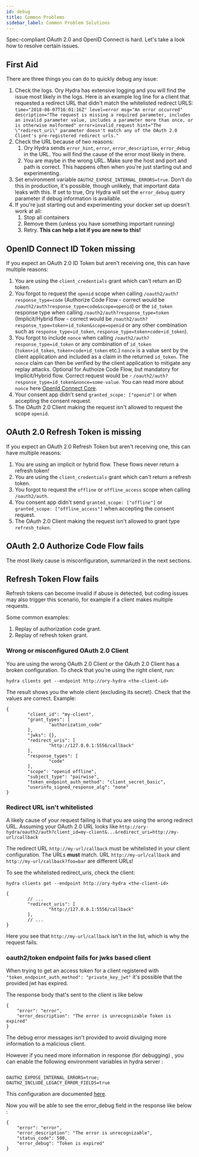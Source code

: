 ```yaml
---
id: debug
title: Common Problems
sidebar_label: Common Problem Solutions
---
```


Spec-compliant OAuth 2.0 and OpenID Connect is hard. Let's take a look how to
resolve certain issues.

## First Aid

There are three things you can do to quickly debug any issue:

1. Check the logs. Ory Hydra has extensive logging and you will find the issue
   most likely in the logs. Here is an example log line for a client that
   requested a redirect URL that didn't match the whitelisted redirect URLS:
   `time="2018-08-07T16:01:16Z" level=error msg="An error occurred" description="The request is missing a required parameter, includes an invalid parameter value, includes a parameter more than once, or is otherwise malformed" error=invalid_request hint="The \"redirect_uri\" parameter doesn't match any of the OAuth 2.0 Client's pre-registered redirect urls."`
2. Check the URL because of two reasons:
   1. Ory Hydra sends `error_hint`, `error`, `error_description`, `error_debug`
      in the URL. You will find the cause of the error most likely in there.
   2. You are maybe in the wrong URL. Make sure the host and port and path is
      correct. This happens often when you're just starting out and
      experimenting.
3. Set environment variable `OAUTH2_EXPOSE_INTERNAL_ERRORS=true`. Don't do this
   in production, it's possible, though unlikely, that important data leaks with
   this. If set to true, Ory Hydra will set the `error_debug` query parameter if
   debug information is available.
4. If you're just starting out and experimenting your docker set up doesn't work
   at all:
   1. Stop all containers
   2. Remove them (unless you have something important running)
   3. Retry. **This can help a lot if you are new to this!**

## OpenID Connect ID Token missing

If you expect an OAuth 2.0 ID Token but aren't receiving one, this can have
multiple reasons:

1. You are using the `client_credentials` grant which can't return an ID token.
2. You forgot to request the `openid` scope when calling
   `/oauth2/auth?response_type=code` (Authorize Code Flow - correct would be
   `/oauth2/auth?response_type=code&scope=openid`) or the `id_token` response
   type when calling `/oauth2/auth?response_type=token` (Implicit/Hybrid flow -
   correct would be `/oauth2/auth?response_type=token+id_token&scope=openid` or
   any other combination such as `response_type=id_token`,
   `response_type=token+code+id_token`).
3. You forgot to include `nonce` when calling
   `/oauth2/auth?response_type=id_token` or any combination of `id_token`
   (`token+id_token`, `token+code+id_token` etc.) `nonce` is a value sent by the
   client application and included as a claim in the returned `id_token`. The
   `nonce` claim can then be verified by the client application to mitigate any
   replay attacks. Optional for Authoize Code Flow, but mandatory for
   Implicit/Hybrid flow. Correct request would be -
   `/oauth2/auth?response_type=id_token&nonce=some-value`. You can read more
   about `nonce` here
   [OpenId Connect Core](https://openid.net/specs/openid-connect-core-1_0.html#NonceNotes).
4. Your consent app didn't send `granted_scope: ["openid"]` or when accepting
   the consent request.
5. The OAuth 2.0 Client making the request isn't allowed to request the scope
   `openid`.

## OAuth 2.0 Refresh Token is missing

If you expect an OAuth 2.0 Refresh Token but aren't receiving one, this can have
multiple reasons:

1. You are using an implicit or hybrid flow. These flows never return a refresh
   token!
2. You are using the `client_credentials` grant which can't return a refresh
   token.
3. You forgot to request the `offline` or `offline_access` scope when calling
   `/oauth2/auth`.
4. You consent app didn't send `granted_scope: ["offline"]` or
   `granted_scope: ["offline_access"]` when accepting the consent request.
5. The OAuth 2.0 Client making the request isn't allowed to grant type
   `refresh_token`.

## OAuth 2.0 Authorize Code Flow fails

The most likely cause is misconfiguration, summarized in the next sections.

## Refresh Token Flow fails

Refresh tokens can become invalid if abuse is detected, but coding issues may
also trigger this scenario, for example if a client makes multiple requests.

Some common examples:

1.  Replay of authorization code grant.
2.  Replay of refresh token grant.

### Wrong or misconfigured OAuth 2.0 Client

You are using the wrong OAuth 2.0 Client or the OAuth 2.0 Client has a broken
configuration. To check that you're using the right client, run:

```
hydra clients get --endpoint http://ory-hydra <the-client-id>
```

The result shows you the whole client (excluding its secret). Check that the
values are correct. Example:

```
{
        "client_id": "my-client",
        "grant_types": [
                "authorization_code"
        ],
        "jwks": {},
        "redirect_uris": [
                "http://127.0.0.1:5556/callback"
        ],
        "response_types": [
                "code"
        ],
        "scope": "openid offline",
        "subject_type": "pairwise",
        "token_endpoint_auth_method": "client_secret_basic",
        "userinfo_signed_response_alg": "none"
}
```

### Redirect URL isn't whitelisted

A likely cause of your request failing is that you are using the wrong redirect
URL. Assuming your OAuth 2.0 URL looks like
`http://ory-hydra/oauth2/auth?client_id=my-client&...&redirect_uri=http://my-url/callback`

The redirect URL `http://my-url/callback` must be whitelisted in your client
configuration. The URLs **must** match. URL `http://my-url/callback` and
`http://my-url/callback?foo=bar` are different URLs!

To see the whitelisted redirect_uris, check the client:

```
hydra clients get --endpoint http://ory-hydra <the-client-id>

{
        // ...
        "redirect_uris": [
                "http://127.0.0.1:5556/callback"
        ],
        // ...
}
```

Here you see that `http://my-url/callback` isn't in the list, which is why the
request fails.

### oauth2/token endpoint fails for jwks based client

When trying to get an access token for a client registered with
`"token_endpoint_auth_method": "private_key_jwt"` it's possible that the
provided jwt has expired.

The response body that's sent to the client is like below

```
{
    "error": "error",
    "error_description": "The error is unrecognizable Token is expired"
}
```

The debug error messages isn't provided to avoid divulging more information to a
malicious client.

However if you need more information in response (for debugging) , you can
enable the following environment variables in hydra server :

```

OAUTH2_EXPOSE_INTERNAL_ERRORS=true;
OAUTH2_INCLUDE_LEGACY_ERROR_FIELDS=true
```

This configuration are documented
[here](https://www.ory.sh/hydra/docs/reference/configuration/).

Now you will be able to see the error_debug field in the response like below :

```
{
    "error": "error",
    "error_description": "The error is unrecognizable",
    "status_code": 500,
    "error_debug": "Token is expired"
}
```

